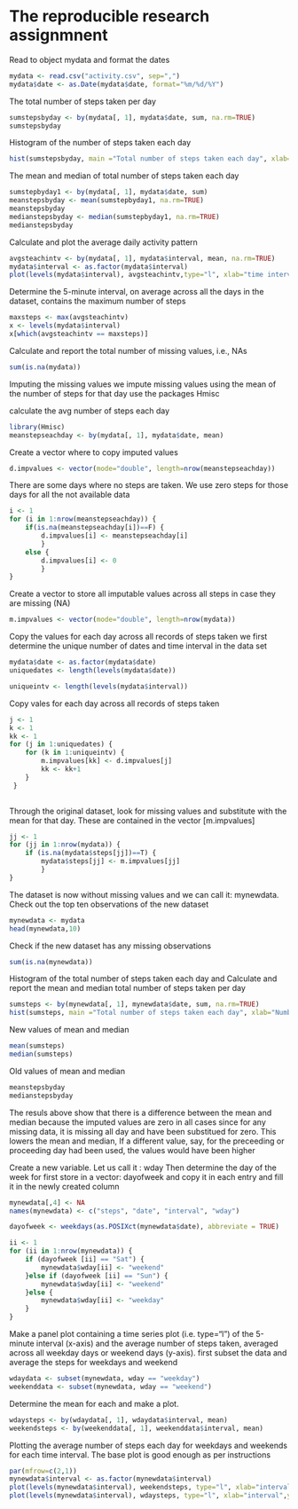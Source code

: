 The reproducible research assignmnent
=====================================
Read to object mydata and format the dates

```{r reading data, echo = TRUE}
mydata <- read.csv("activity.csv", sep=",")
mydata$date <- as.Date(mydata$date, format="%m/%d/%Y")

```

The total number of steps taken per day

```{r, echo=TRUE}
sumstepsbyday <- by(mydata[, 1], mydata$date, sum, na.rm=TRUE)
sumstepsbyday
```

Histogram of the number of steps taken each day

```{r, hist}
hist(sumstepsbyday, main ="Total number of steps taken each day", xlab="Number of steps", ylab="Frequency", breaks=10)
```

The mean and median of total number of steps taken each day

```{r mean and median, echo=TRUE}

sumstepbyday1 <- by(mydata[, 1], mydata$date, sum)
meanstepsbyday <- mean(sumstepbyday1, na.rm=TRUE)
meanstepsbyday 
medianstepsbyday <- median(sumstepbyday1, na.rm=TRUE)
medianstepsbyday

```

Calculate and plot the average daily activity pattern

```{r avg daily pattern activity, echo=TRUE}

avgsteachintv <- by(mydata[, 1], mydata$interval, mean, na.rm=TRUE)
mydata$interval <- as.factor(mydata$interval)
plot(levels(mydata$interval), avgsteachintv,type="l", xlab="time interval", ylab="average no of steps each inverval")

```

Determine the 5-minute interval, on average across all the days in the dataset, contains the maximum number of steps

```{r the interval with the max number of steps, echo=TRUE}

maxsteps <- max(avgsteachintv)
x <- levels(mydata$interval)
x[which(avgsteachintv == maxsteps)]
```

Calculate and report the total number of missing values, i.e., NAs

```{r, echo=TRUE}
sum(is.na(mydata))
```


Imputing the missing values
we impute missing values using the mean of the number of steps for that day
use the packages Hmisc


calculate the avg number of steps each day

```{r there are 61 days, echo=TRUE}

library(Hmisc)
meanstepseachday <- by(mydata[, 1], mydata$date, mean)
```

Create a vector where to copy imputed values

```{r, echo=TRUE}

d.impvalues <- vector(mode="double", length=nrow(meanstepseachday))

```

There are some days where no steps are taken. We use zero steps for those days for all the not available data

```{r, echo=TRUE}
i <- 1
for (i in 1:nrow(meanstepseachday)) {
	if(is.na(meanstepseachday[i])==F) {
		d.impvalues[i] <- meanstepseachday[i] 
		}
	else {
		d.impvalues[i] <- 0
		}
}
```

Create a vector to store all imputable values across all steps in case they are missing (NA)

```{r, echo=TRUE}
m.impvalues <- vector(mode="double", length=nrow(mydata))

```

Copy the values for each day across all records of steps taken
we first determine the unique number of dates and time interval in the data set

```{r, echo=TRUE}

mydata$date <- as.factor(mydata$date)
uniquedates <- length(levels(mydata$date))

uniqueintv <- length(levels(mydata$interval))
```

Copy vales for each day across all records of steps taken

```{r, echo=TRUE}
j <- 1
k <- 1
kk <- 1
for (j in 1:uniquedates) {
	for (k in 1:uniqueintv) {
		m.impvalues[kk] <- d.impvalues[j]
		kk <- kk+1
	}
 }
 
```

Through the original dataset, look for missing values and substitute with the mean for that day. These are contained in the vector [m.impvalues]

```{r, echo=TRUE}

jj <- 1
for (jj in 1:nrow(mydata)) {
	if (is.na(mydata$steps[jj])==T) {
		mydata$steps[jj] <- m.impvalues[jj]
		}
}
```

The dataset is now without missing values and we can call it: mynewdata. Check out the top ten observations of the new dataset

```{r, echo=TRUE}
mynewdata <- mydata
head(mynewdata,10)

```

Check if the new dataset has any missing observations

```{r, echo=TRUE}
sum(is.na(mynewdata))
```

Histogram of the total number of steps taken each day and Calculate and report the mean and median total number of steps taken per day


```{r the total number of steps each day and histogram of it, echo=TRUE}
sumsteps <- by(mynewdata[, 1], mynewdata$date, sum, na.rm=TRUE)
hist(sumsteps, main ="Total number of steps taken each day", xlab="Number of steps", ylab="Frequency", breaks=10)
```

New values of mean and median

```{r, echo=TRUE}
mean(sumsteps)
median(sumsteps)

```

Old values of mean and median

```{r, echo=TRUE}
meanstepsbyday
medianstepsbyday

```

The resuls above show that there is a difference between the mean and median because the imputed values are zero in all cases since for any missing data, it is missing all day and have been substitued for zero. This lowers the mean and median, If a different value, say, for the preceeding or proceeding day had been used, the values would have been higher


Create a new variable. Let us call it : wday
Then determine the day of the week for 
first store in a vector: dayofweek and copy it in
each entry and fill it in the newly created column

```{r the new variable is created in the object mynewdata and called: wday, echo=TRUE}
mynewdata[,4] <- NA
names(mynewdata) <- c("steps", "date", "interval", "wday")

dayofweek <- weekdays(as.POSIXct(mynewdata$date), abbreviate = TRUE)

ii <- 1
for (ii in 1:nrow(mynewdata)) {
	if (dayofweek [ii] == "Sat") {
		mynewdata$wday[ii] <- "weekend"
	}else if (dayofweek [ii] == "Sun") {
		mynewdata$wday[ii] <- "weekend"
	}else {
		mynewdata$wday[ii] <- "weekday"
	}
}

```


Make a panel plot containing a time series plot (i.e. type="l") of the 5-minute interval (x-axis) and the average number of steps taken, averaged across all weekday days or weekend days (y-axis). 
first subset the data and average the steps for weekdays and weekend

```{r, echo=TRUE}

wdaydata <- subset(mynewdata, wday == "weekday")
weekenddata <- subset(mynewdata, wday == "weekend")
```

Determine the mean for each and make a plot. 

```{r, echo=TRUE}
wdaysteps <- by(wdaydata[, 1], wdaydata$interval, mean)
weekendsteps <- by(weekenddata[, 1], weekenddata$interval, mean)
```

Plotting the average number of steps each day for weekdays and weekends for each time interval. The base plot is good enough as per instructions

```{r, echo=TRUE}
par(mfrow=c(2,1))
mynewdata$interval <- as.factor(mynewdata$interval)
plot(levels(mynewdata$interval), weekendsteps, type="l", xlab="interval",ylab="daily avg no of steps",main="weekend",col="blue")
plot(levels(mynewdata$interval), wdaysteps, type="l", xlab="interval",ylab="daily avg no of steps",main="weekday",col="blue")

```







